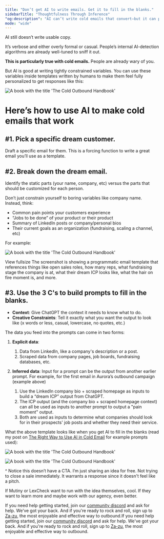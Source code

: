 ```yaml
---
title: "Don’t get AI to write emails. Get it to fill in the blanks."
sidebarTitle: "Thoughtfulness Through Inference"
"og:description": "AI can’t write cold emails that convert—but it can power personalization. Learn how to use AI to fill in the blanks, scale outreach, and boost replies."
mode: "wide"
---
```


AI still doesn’t write usable copy.

It’s verbose and either overly formal or casual. People’s internal AI-detection algorithms are already well-tuned to sniff it out.

**This is particularly true with cold emails.** People are already wary of you.

But AI is good at writing tightly constrained variables. You can use these variables inside templates written by humans to make them feel fully personalized to get responses like this:

<img
  className=""
  src="/images/caught-my-attention-quote.webp"
  alt="A book with the title 'The Cold Outbound Handbook'"
/>

# Here’s how to use AI to make cold emails that work
## #1. Pick a specific dream customer.

Draft a specific email for them. This is a forcing function to write a great email you’ll use as a template.

## #2. Break down the dream email.

Identify the static parts (your name, company, etc) versus the parts that should be customized for each person.

Don’t just constrain yourself to boring variables like company name. Instead, think:

- Common pain points your customers experience
- “Jobs to be done” of your product or their product
- Summary of LinkedIn posts or company/personal bios
- Their current goals as an organization (fundraising, scaling a channel, etc)

For example:

<img
  className=""
  src="/images/dream-email-template-version.webp"
  alt="A book with the title 'The Cold Outbound Handbook'"
/>

View fullsize
The screenshot is showing a programmatic email template that references things like open sales roles, how many reps, what fundraising stage the company is at, what their dream ICP looks like, what the hair on fire moment is, and more.
## #3. Use the 3 C's to build prompts to fill in the blanks.

- **Context**: Give ChatGPT the context it needs to know what to do.
- **Creative Constraints**: Tell it exactly what you want the output to look like (x words or less, casual, lowercase, no quotes, etc.)

The data you feed into the prompts can come in two forms:

1. **Explicit data**:
   1. Data from LinkedIn, like a company's description or a post.
   2. Scraped data from company pages, job boards, fundraising databases, etc.

2. **Inferred data**: Input for a prompt can be the output from another earlier prompt. For example, for the first email in Aurora’s outbound campaign (example above)
   1. Use the LinkedIn company bio + scraped homepage as inputs to build a “dream ICP” output from ChatGPT.
   2. The ICP output (and the company bio + scraped homepage context) can all be used as inputs to another prompt to output a "pain moment" output.
   3. Both are used as inputs to determine what companies should look for in their prospects' job posts and whether they need their service.

What the above template looks like when you get AI to fill in the blanks (read my post on [The Right Way to Use AI in Cold Email](/the-right-way-to-use-ai-in-cold-email) for example prompts used):

<img
  className=""
  src="/images/dream-email-lexcheck.webp"
  alt="A book with the title 'The Cold Outbound Handbook'"
/>

<img
  className=""
  src="/images/dream-email-mutiny.webp"
  alt="A book with the title 'The Cold Outbound Handbook'"
/>

<Note> ^ Notice this doesn’t have a CTA. I’m just sharing an idea for free. Not trying to close a sale immediately. It warrants a response since it doesn't feel like a pitch.</Note>

If Mutiny or LexCheck want to run with the idea themselves, cool. If they want to learn more and maybe work with our agency, even better.

If you need help getting started, join our [community discord](https://discord.gg/6bUPKDf5) and ask for help. We've got your back. And if you're ready to rock and roll, sign up to [Za-zu](https://app.za-zu.com), the most enjoyable and effective way to outbound.If you need help getting started, join our [community discord](https://discord.gg/6bUPKDf5) and ask for help. We've got your back. And if you're ready to rock and roll, sign up to [Za-zu](https://app.za-zu.com), the most enjoyable and effective way to outbound.